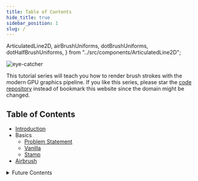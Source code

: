 ```yaml
---
title: Table of Contents
hide_title: true
sidebar_position: 1
slug: /
---
```


  ArticulatedLine2D,
  airBrushUniforms,
  dotBrushUniforms,
  dotHalfBrushUniforms,
} from "../src/components/ArticulatedLine2D";

![eye-catcher](./brushes.jpg)

This tutorial series will teach you how to render brush strokes with the modern GPU graphics pipeline.
If you like this series, please star the [code repository] instead of bookmark this website since the domain might be changed.

## Table of Contents

- [Introduction](./introduction)
- Basics
  - [Problem Statement](./Basics/Basics)
  - [Vanilla](./Basics/Vanilla)
  - [Stamp](./Basics/Stamp)
- [Airbrush](./Airbrush)

<details>
<summary>Future Contents</summary>

**Stamp density and "ratio-distance"**

<div className="row row--no-gutters margin-left--xs">
  <div className="col col--6">
    <ArticulatedLine2D uniforms={dotBrushUniforms} />
    <center>
      <em> Adjacent dots </em>
    </center>
  </div>
  <div className="col col--6">
    <ArticulatedLine2D uniforms={dotHalfBrushUniforms} />
    <center>
      <em> Adjacent with one dot interleaved </em>
    </center>
  </div>
</div>
<br/>

You can see dots are adjacent to each other instead of equidistantly distributed.
The pattern is achieved by setting the intervals between dots proportional to their radii.
You will learn how to freely control stamp density along a stamp
stroke. Very important for a serious project.

**3D stroke**

Learn how to extend the algorithms to 3D space.

I'm integrating it into the Blender Grease Pencil:

<iframe
  width="100%"
  height="500"
  src="https://www.youtube.com/embed/Q7_3IhgHOZM?start=30"
  title="Blender Grease Pencil Stamp Brush Demo"
  allow="accelerometer; autoplay; clipboard-write; encrypted-media; gyroscope; picture-in-picture; web-share"
  allowFullScreen
></iframe>

</details>

[code repository]: https://github.com/ShenCiao/brush-rendering-tutorial

